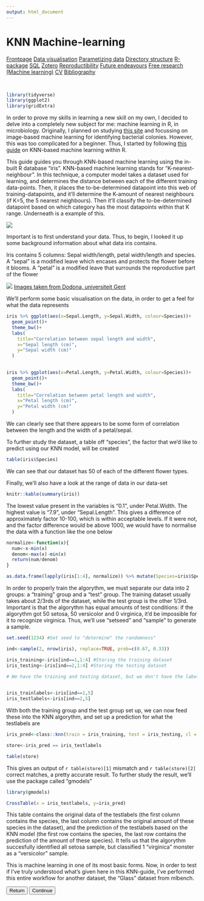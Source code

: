 ```yaml
---
output: html_document
---
```


# KNN Machine-learning

<body id="start">
<div class="topnav">
  <a href='index.html#Frontpage'>Frontpage</a>
  <a href='data-visualisation.html#data-visualisation'>Data visualisation</a>
  <a href='parametized-data-germany.html#parametized-data'>Parametizing data</a>
  <a href='directory-structure.html#directory-structure'>Directory structure</a>
  <a href='creating-a-r-package.html#creating-a-r-package'>R-package</a>
  <a href='sql.html#SQL'>SQL</a>
  <a href='bibliography-using-zotero.html#Bibliography using Zotero'>Zotero</a>
  <a href='open-reproductibility-analysis.html#open-reproductibility-analysis'>Reproductibility</a>
  <a href='future-endeavours.html#future-endeavours'>Future endeavours</a>
  <a href='free-research-project-index.html#free-research-project'> Free research (Machine learning)</a>
  <a href='cv.html#cv'>CV</a>
  <a href='bibliography.html#bibliography'>Bibliography</a>
</div>

&nbsp;

```r
library(tidyverse)
library(ggplot2)
library(gridExtra)
```

In order to prove my skills in learning a new skill on my own, I decided to delve into a completely new subject for me: machine learning in R, in microbiology. Originally, I planned on studying [this site](https://towardsdatascience.com/recognition-and-counting-of-microorganisms-on-petri-dishes-53a499283dc8) and focussing on image-based machine learning for identifying bacterial colonies. However, this was too complicated for a beginner. Thus, I started by following [this guide](https://www.datacamp.com/tutorial/machine-learning-in-r) on KNN-based machine learning within R. 

This guide guides you through KNN-based machine learning using the in-built R database "iris". KNN-based machine learning stands for "K-nearest-neighbour". In this technique, a computer model takes a dataset used for learning, and determines the distance between each of the different training data-points. Then, it places the to-be-determined datapoint into this web of training-datapoints, and it'll determine the K-amount of nearest neighbours (if K=5, the 5 nearest neighbours). Then it'll classify the to-be-determined datapoint based on which category has the most datapoints within that K range. Underneath is a example of this. 

<img src="./images/KNN_explanation.png" class=center>

Important is to first understand your data. Thus, to begin, I looked it up some background information about what data iris contains. 

Iris contains 5 columns: Sepal width/length, petal width/length and species. A "sepal" is a modified leave which encases and protects the flower before it blooms. A "petal" is a modified leave that surrounds the reproductive part of the flower

<img src="./images/iris.png" class=center>
[Images taken from Dodona, universiteit Gent](https://dodona.ugent.be/nl/activities/779139786/)

We'll perform some basic visualisation on the data, in order to get a feel for what the data represents

```r
iris %>% ggplot(aes(x=Sepal.Length, y=Sepal.Width, colour=Species))+
  geom_point()+
  theme_bw()+
  labs(
    title="Correlation between sepal length and width",
    x="Sepal length (cm)",
    y="Sepal width (cm)"
  )
  

iris %>% ggplot(aes(x=Petal.Length, y=Petal.Width, colour=Species))+
  geom_point()+
  theme_bw()+
  labs(
    title="Correlation between petal length and width",
    x="Petal length (cm)",
    y="Petal width (cm)"
  )
```

We can clearly see that there appears to be some form of correlation between the length and the width of a petal/sepal. 

To further study the dataset, a table off "species", the factor that we'd like to predict using our KNN model, will be created

```r
table(iris$Species)
```

We can see that our dataset has 50 of each of the different flower types.

Finally, we'll also have a look at the range of data in our data-set

```r
knitr::kable(summary(iris))
```

The lowest value present in the variables is "0.1", under Petal.Width. The highest value is "7.9", under "Sepal.Length". This gives a difference of approximately factor 10-100, which is within acceptable levels. If it were not, and the factor difference would be above 1000, we would have to normalise the data with a function like the one below

```r
normalize<-function(x){
  num<-x-min(x)
  denom<-max(x)-min(x)
  return(num/denom)
}

as.data.frame(lapply(iris[1:4], normalize)) %>% mutate(Species=iris$Species) %>% head()
```

In order to properly train the algorythm, we must separate our data into 2 groups: a "training" group and a "test" group. The training dataset usually takes about 2/3rds of the dataset, while the test group is the other 1/3rd. Important is that the algorythm has equal amounts of test conditions: if the algorythm got 50 setosa, 50 versicolor and 0 virginica, it'd be impossible for it to recognize virginica. Thus, we'll use "setseed" and "sample" to generate a sample.

```r
set.seed(1234) #Set seed to "determine" the randomness"

ind<-sample(2, nrow(iris), replace=TRUE, prob=c(0.67, 0.33))

iris_training<-iris[ind==1,1:4] #Storing the training dataset
iris_testing<-iris[ind==2,1:4] #Storing the testing dataset

# We have the training and testing dataset, but we don't have the labels associated to those datasets. We have to store 
                                                                                                     #these seperately:

iris_trainlabels<-iris[ind==1,5]
iris_testlabels<-iris[ind==2,5]
```

With both the training group and the test group set up, we can now feed these into the KNN algorythm, and set up a prediction for what the testlabels are

```r
iris_pred<-class::knn(train = iris_training, test = iris_testing, cl = iris_trainlabels)

store<-iris_pred == iris_testlabels

table(store)
```

This gives an output of `r table(store)[1]` mismatch and `r table(store)[2]` correct matches, a pretty accurate result. To further study the result, we'll use the package called "gmodels"

```r
library(gmodels)

CrossTable(x = iris_testlabels, y=iris_pred)
```
This table contains the original data of the testlabels (the first column contains the species, the last column contains the original amount of these species in the dataset), and the prediction of the testlabels based on the KNN model (the first row contains the species, the last row contains the prediction of the amount of these species).
It tells us that the algorythm succesfully identified all setosa sample, but classified 1 "virginica" monster as a "versicolor" sample.

This is machine learning in one of its most basic forms. Now, in order to test if I've truly understood what's given here in this KNN-guide, I've performed this entire workflow for another dataset, the "Glass" dataset from mlbench.

<div>
  <button class='button button1' onclick="window.location.href='free-research-project-index.html#free-research-project'" type="button">Return</button>
  <button class='button button2' onclick="window.location.href='knn-in-glass.html#knn-in-glass'" type="button">Continue</button>
</div>

